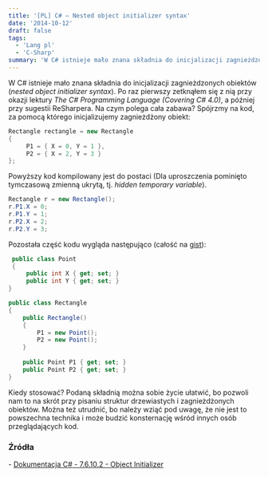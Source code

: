 ```yaml
---
title: '[PL] C# — Nested object initializer syntax'
date: '2014-10-12'
draft: false
tags:
  - 'Lang pl'
  - 'C-Sharp'
summary: 'W C# istnieje mało znana składnia do inicjalizacji zagnieżdzonych obiektów (nested object initializer syntax).'
---
```


W C# istnieje mało znana składnia do inicjalizacji zagnieżdzonych obiektów (_nested object initializer syntax_). Po raz pierwszy zetknąłem się z nią przy okazji lektury _The C# Programming Language (Covering C# 4.0)_, a później przy sugestii ReSharpera. Na czym polega cała zabawa? Spójrzmy na kod, za pomocą którego inicjalizujemy zagnieżdżony obiekt: 

```csharp
Rectangle rectangle = new Rectangle
{
     P1 = { X = 0, Y = 1 },
     P2 = { X = 2, Y = 3 }
}; 
```

 Powyższy kod kompilowany jest do postaci (Dla uproszczenia pominięto tymczasową zmienną ukrytą, tj. _hidden temporary variable_).

```csharp
Rectangle r = new Rectangle(); 
r.P1.X = 0;
r.P1.Y = 1;
r.P2.X = 2;
r.P2.Y = 3; 
```

 Pozostała część kodu wygląda następująco (całość na [gist](https://gist.github.com/dariusz-wozniak/3cc70aa649761d6a0076 "gist")): 

```csharp
 public class Point
 {
     public int X { get; set; }
     public int Y { get; set; }
}

public class Rectangle
{
    public Rectangle()
    {
        P1 = new Point();
        P2 = new Point();
    }
    
    public Point P1 { get; set; }
    public Point P2 { get; set; } 
} 
```

 Kiedy stosować? Podaną składnią można sobie życie ułatwić, bo pozwoli nam to na skrót przy pisaniu struktur drzewiastych i zagnieżdżonych obiektów. Można też utrudnić, bo należy wziąć pod uwagę, że nie jest to powszechna technika i może budzić konsternację wśród innych osób przeglądających kod.


### Źródła

\- [Dokumentacja C# - 7.6.10.2 - Object Initializer](http://books.google.pl/books?id=s-IH_x6ytuQC&pg=PT434&lpg=PT434&dq=nested+7.6.10.2&source=bl&ots=ls631RfRfU&sig=v_7KJ_JymXXQklwPtdjQ5lR9hXY&hl=pl&sa=X&ei=kqE6VPeQEZOxabzpgrgI&ved=0CEAQ6AEwBA#v=onepage&q=nested%207.6.10.2&f=false)